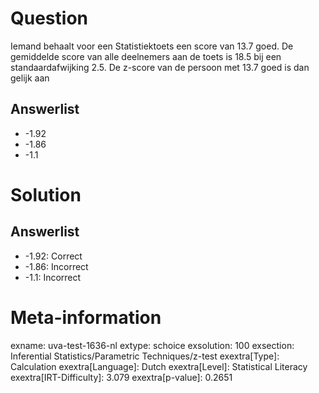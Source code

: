 Question
========

Iemand behaalt voor een Statistiektoets een score van 13.7 goed. De
gemiddelde score van alle deelnemers aan de toets is 18.5 bij een
standaardafwijking 2.5. De z-score van de persoon met 13.7 goed is dan
gelijk aan

Answerlist
----------

* -1.92
* -1.86
* -1.1

Solution
========

Answerlist
----------

* -1.92: Correct
* -1.86: Incorrect
* -1.1: Incorrect

Meta-information
================
exname: uva-test-1636-nl
extype: schoice
exsolution: 100
exsection: Inferential Statistics/Parametric Techniques/z-test
exextra[Type]: Calculation
exextra[Language]: Dutch
exextra[Level]: Statistical Literacy
exextra[IRT-Difficulty]: 3.079
exextra[p-value]: 0.2651
